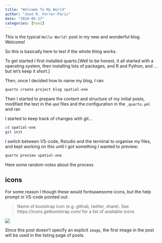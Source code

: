 ```yaml
---
title: "Welcome To My World"
author: "José R. Ferrer-Paris"
date: "2024-05-17"
categories: [how2]
---
```


This is the typical `Hello World!` post in my new and wonderful blog. Welcome!

So this is basically here to test if the whole thing works.

To get started I first installed quarto.[Well to be honest, it all started with a operating system, then installing lots of packages, and R and Python, and ... but let's keep it short.]

Then, once I decided how to name my blog, I ran:

```sh
quarto create project blog spatial-one
```

Then I started to prepare the content and structure of my initial posts, modified the text in the `qmd` files and the configuration in the `_quarto.yml` and ran 

I started to keep track of changes with git...

```sh
cd spatial-one
git init
```

I switch between VS-code, Rstudio and the terminal to organise my files, and kept working on this until I got something I wanted to preview:

```sh
quarto preview spatial-one
```

Here some random notes about the process

## icons

For some reason I though these would fontsawesome icons, but the help prompt in VS-code pointed out:

> Name of bootstrap icon (e.g. github, twitter, share). See https://icons.getbootstrap.com/ for a list of available icons



![](thumbnail.jpg)

Since this post doesn't specify an explicit `image`, the first image in the post will be used in the listing page of posts.
